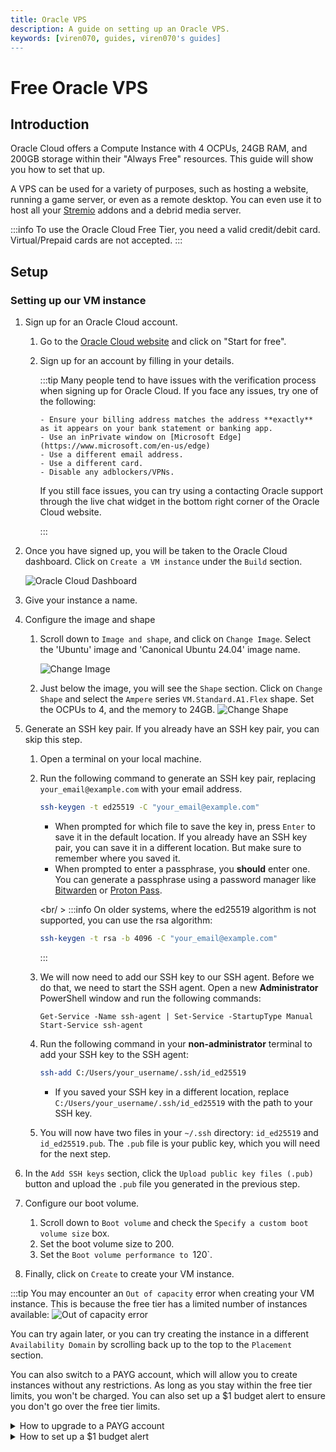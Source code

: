 ```yaml
---
title: Oracle VPS
description: A guide on setting up an Oracle VPS.
keywords: [viren070, guides, viren070's guides]
---
```


# Free Oracle VPS

## Introduction

Oracle Cloud offers a Compute Instance with 4 OCPUs, 24GB RAM, and 200GB storage within their "Always Free" resources.
This guide will show you how to set that up.

A VPS can be used for a variety of purposes, such as hosting a website, running a game server, or even as a remote desktop.
You can even use it to host all your [Stremio](/stremio/) addons and a debrid media server.

:::info
To use the Oracle Cloud Free Tier, you need a valid credit/debit card. Virtual/Prepaid cards are not accepted.
:::

## Setup

### Setting up our VM instance

1.  Sign up for an Oracle Cloud account.

    1.  Go to the [Oracle Cloud website](https://www.oracle.com/cloud/free/) and click on "Start for free".
    2.  Sign up for an account by filling in your details.

        :::tip
        Many people tend to have issues with the verification process when
        signing up for Oracle Cloud. If you face any issues, try one of the
        following:

            - Ensure your billing address matches the address **exactly** as it appears on your bank statement or banking app.
            - Use an inPrivate window on [Microsoft Edge](https://www.microsoft.com/en-us/edge)
            - Use a different email address.
            - Use a different card.
            - Disable any adblockers/VPNs.

        If you still face issues, you can try using a contacting Oracle support
        through the live chat widget in the bottom right corner of the Oracle
        Cloud website.

        :::

2.  Once you have signed up, you will be taken to the Oracle Cloud dashboard. Click on `Create a VM instance` under the `Build` section.

    ![Oracle Cloud Dashboard](/img/oracle/dashboard.png)

3.  Give your instance a name.

4.  Configure the image and shape

    1. Scroll down to `Image and shape`, and click on `Change Image`. Select the 'Ubuntu' image and 'Canonical Ubuntu 24.04' image name.

       ![Change Image](/img/oracle/select_image.png)

    2. Just below the image, you will see the `Shape` section. Click on `Change Shape` and select the `Ampere` series `VM.Standard.A1.Flex` shape. Set the OCPUs to 4, and the memory to 24GB.
       ![Change Shape](/img/oracle/select_shape.png)

5.  Generate an SSH key pair. If you already have an SSH key pair, you can skip this step.

    1. Open a terminal on your local machine.
    2. Run the following command to generate an SSH key pair, replacing `your_email@example.com` with your email address.

       ```bash
       ssh-keygen -t ed25519 -C "your_email@example.com"
       ```

       - When prompted for which file to save the key in, press `Enter` to save it in the default location. If you already have an SSH key pair, you can save it in a different location. But make sure to remember where you saved it.
       - When prompted to enter a passphrase, you **should** enter one. You can generate a passphrase using a password manager like [Bitwarden](https://bitwarden.com/) or [Proton Pass](https://proton.me/pass).

       <br/ >
       :::info
       On older systems, where the ed25519 algorithm is not supported, you can use the rsa algorithm:

       ```bash
       ssh-keygen -t rsa -b 4096 -C "your_email@example.com"
       ```

       :::

    3. We will now need to add our SSH key to our SSH agent. Before we do that, we need to start the SSH agent. Open a new **Administrator** PowerShell window and run the following commands:
       ```
       Get-Service -Name ssh-agent | Set-Service -StartupType Manual
       Start-Service ssh-agent
       ```
    4. Run the following command in your **non-administrator** terminal to add your SSH key to the SSH agent:

       ```bash
       ssh-add C:/Users/your_username/.ssh/id_ed25519
       ```

       - If you saved your SSH key in a different location, replace `C:/Users/your_username/.ssh/id_ed25519` with the path to your SSH key.

    5. You will now have two files in your `~/.ssh` directory: `id_ed25519` and `id_ed25519.pub`. The `.pub` file is your public key, which you will need for the next step.

6.  In the `Add SSH keys` section, click the `Upload public key files (.pub)` button and upload the `.pub` file you generated in the previous step.

7.  Configure our boot volume.

    1. Scroll down to `Boot volume` and check the `Specify a custom boot volume size` box.
    2. Set the boot volume size to 200.
    3. Set the `Boot volume performance to `120`.

8.  Finally, click on `Create` to create your VM instance.

:::tip
You may encounter an `Out of capacity` error when creating your VM instance. This is because the free tier has a limited number of instances available:
![Out of capacity error](/img/oracle/availability_error.png)

You can try again later, or you can try creating the instance in a different `Availability Domain` by scrolling back up to the top to the `Placement` section.

You can also switch to a PAYG account, which will allow you to create instances without any restrictions. As long as you stay within the free tier limits, you won't be charged.
You can also set up a $1 budget alert to ensure you don't go over the free tier limits.

  <details>
  <summary>How to upgrade to a PAYG account</summary>
  <div>

1. Go back to the Oracle Cloud dashboard.
2. Click on the hamburger menu in the top left corner and scroll down to `Billing and Cost Management`.
3. Under the `Billing` section, click on `Upgrade and Manage Payment`
4. Click on `Upgrade to Pay-As-You-Go` and follow the instructions.

It can take up to 24 hours for the upgrade to take effect. You will receive an email once the upgrade is complete.

  </div>
  </details>

  <details>
  <summary>How to set up a $1 budget alert</summary>
    <div>

      1. Go back to the Oracle Cloud dashboard.
      2. Click on the hamburger menu in the top left corner and scroll down to `Billing and Cost Management`.
      3. Under the `Cost Management` section, click on `Budgets`.
      4. Click on `Create Budget`.
      5. Use the following settings:
        - Budget Name: `dont_charge_me`
        - Budget Amount: `1`
        - Day of the month to begin budget processing: `1`
        - Threshold Metric: `Forecast Spend`
        - Threshhold Type: `Percentage of Budget`
        - Threshold: `1%`
        - Email Recipients: Your email address
        - Email message: `Your current usage exceeds Always Free resources. Please check your usage to avoid charges.`
      6. Click on `Create`.
     </div>
    </details>

  <details>
  <summary>How to check if my current usage is forecast to exceed the free tier limits</summary>
    <div>

      1. Go back to the Oracle Cloud dashboard.
      2. Click on the hamburger menu in the top left corner and scroll down to `Billing and Cost Management`.
      3. Under the `Cost Management` section, click on `Cost Analysis`.
      4. Check the `Show Forecast` box.
      5. Set the `End Date` to a future date, such as after a few months.
      6. Click on `Apply`.
      7. You will now see a forecast of your usage. There will be a graph showing your usage over time, and a table showing your usage by service.
      8. Ensure it is all 0.
    </div>

   </details>

:::

9. Your instance will now begin provisioning. This can take a few minutes. Once it is done, make your way to the dashboard of your instance. You should
   already be on the dashboard, but if you aren't, you can find it by clicking on the hamburger menu in the top left corner and scrolling down to `Compute` and then `Instances`.

### Connecting to our VM instance

10. Copy the public IP address of your instance.

    ![Instance Dashboard](/img/oracle/instance_dashboard.png)

11. Open a terminal on your local machine and run the following command, replacing `your_ip` with the public IP address of your instance.

        ```bash
        ssh ubuntu@your_ip
        ```

        - If you are prompted to add the host to your list of known hosts, type `yes` and press `Enter`.
        - If you set a passphrase for your SSH key, you will be prompted to enter it. (You will not see any characters as you type, but it is being entered.)
          :::tip
          To avoid having to type the IP address every time you want to connect to your instance, you can create a Windows Terminal Profile.

          <details>
            <summary>How to create a Windows Terminal Profile</summary>
            <div>
                To do this:

                1.  Open Windows Terminal and click on the down arrow next to the tabs. Then, while holding down the `Shift` key, click on `Settings`.
                2.  This will open the `settings.json` file in your default text editor. It will look something like this:

                    ```json
                    {
                        "$help": ...,
                        "$schema":  ...,
                        "actions": ...,
                        ...
                        "profiles": {
                          "defaults": {},
                          "list": [
                            ...
                          ]
                        }
                    }
                    ```

                3.  Add the following profile to the `list` array in the `profiles` object, replacing `your_ip` with the public IP address of your instance:

                    ```json
                    {
                      "closeOnExit": "never",
                      "name": "Oracle VPS",
                      "commandline": "ssh ubuntu@your_ip",
                    },
                    ```
                    It should look something like this (the `...` represents other objects in the file, that are abstracted for brevity):
                    ```json
                    {
                        "$help": ...,
                        "$schema":  ...,
                        "actions": ...,
                        ...
                        "profiles": {
                          "defaults": {},
                          "list": [
                            {
                              "closeOnExit": "never",
                              "name": "Oracle VPS",
                              "commandline": "ssh ubuntu@your_ip",
                            },
                            ...
                          ]
                        }
                    }
                    ```
                4.  Save the file and close the text editor.
                5.  Close Windows Terminal and reopen it. When you click on the down arrow next to the tabs, you should see a new profile called `Oracle VPS`. Click on it to connect to your instance.

            </div>
          </details>
          :::

12. You are now connected to your VM instance. You can now install any software you need, set up a web server, or do anything
    else you need to do.

## Extra guides

### Hosting Stremio addons

If you are interesting in self hosting Stremio addons, you can use my [template compose.yaml](https://github.com/Viren070/stremio-addons-docker-compose-template).
The template contains more than just Stremio addons, so ensure you modify it to your needs.

### Opening ports

By default, all ports are closed on your Oracle VPS. You will need to open the ports you want to use.

1. Go to the dashboard of your instance.
2. Under `Primary VNIC`, click on the link next to `Subnet:`.
3. Under `Security Lists`, click on the `Default Security List for vcn-...`.
4. Click on `Add Ingress Rules`.
5. Fill in the following details:
   - `Source Type`: `CIDR`
   - `Source CIDR`: `0.0.0.0/0`
   - `IP Protocol`: `TCP`
   - `Source Port Range`: `All`
   - `Destination Port Range`: The port you want to open, such as `443` for HTTPS.
   - `Description`: A description of the rule, such as `Allow HTTPS traffic`.
6. Click on `Add Ingress Rules`, or `Another Ingress Rule` if you want to add more rules.
